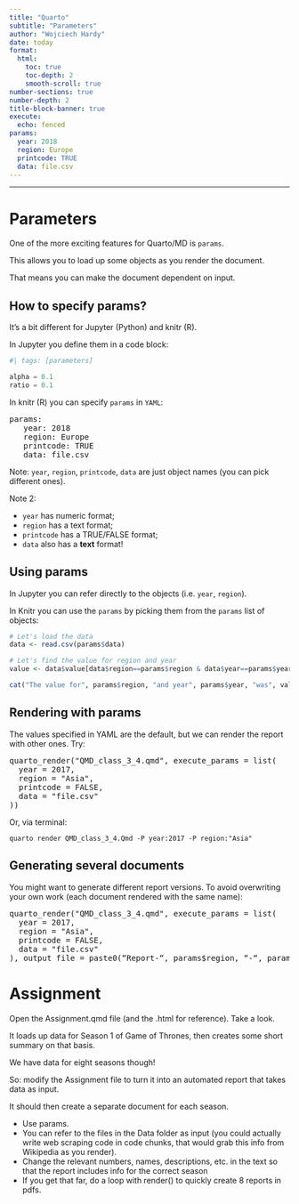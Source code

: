 ```yaml
---
title: "Quarto"
subtitle: "Parameters"
author: "Wojciech Hardy"
date: today
format: 
  html:
    toc: true
    toc-depth: 2
    smooth-scroll: true
number-sections: true
number-depth: 2
title-block-banner: true
execute:
  echo: fenced
params:
  year: 2018
  region: Europe
  printcode: TRUE
  data: file.csv
---
```


---

# Parameters

One of the more exciting features for Quarto/MD is `params`.

This allows you to load up some objects as you render the document.

That means you can make the document dependent on input.

## How to specify params?

It's a bit different for Jupyter (Python) and knitr (R). 

In Jupyter you define them in a code block:

```python
#| tags: [parameters]

alpha = 0.1
ratio = 0.1
```

In knitr (R) you can specify `params` in `YAML`:

<pre class="code-block">
params:
   year: 2018
   region: Europe
   printcode: TRUE
   data: file.csv
</pre>

Note: `year`, `region`, `printcode`, `data` are just object names (you can pick different ones).

Note 2: 

- `year` has numeric format; 
- `region` has a text format; 
- `printcode` has a TRUE/FALSE format;
- `data` also has a **text** format!

## Using params

In Jupyter you can refer directly to the objects (i.e. `year`, `region`).

In Knitr you can use the `params` by picking them from the `params` list of objects:

```r

# Let's load the data
data <- read.csv(params$data)

# Let's find the value for region and year
value <- data$value[data$region==params$region & data$year==params$year]

cat("The value for", params$region, "and year", params$year, "was", value, ".")

```

## Rendering with params

The values specified in YAML are the default, but we can render the report with other ones. Try:

<pre class="code-block">
quarto_render("QMD_class_3_4.qmd", execute_params = list(
  year = 2017,
  region = "Asia",
  printcode = FALSE,
  data = "file.csv"
))
</pre>

Or, via terminal: 

`quarto render QMD_class_3_4.Qmd -P year:2017 -P region:"Asia"`


## Generating several documents

You might want to generate different report versions. To avoid overwriting your own work (each document rendered with the same name):

<pre class="code-block">
quarto_render("QMD_class_3_4.qmd", execute_params = list(
  year = 2017,
  region = "Asia",
  printcode = FALSE,
  data = "file.csv"
), output_file = paste0(“Report-“, params$region, “-“, params$year, “.html”)))
</pre>


# Assignment

Open the Assignment.qmd file (and the .html for reference). Take a look.

It loads up data for Season 1 of Game of Thrones, then creates some short summary on that basis. 

We have data for eight seasons though!

So: modify the Assignment file to turn it into an automated report that takes data as input.

It should then create a separate document for each season.

- Use params. 
- You can refer to the files in the Data folder as input (you could actually write web scraping code in code chunks, that would grab this info from Wikipedia as you render).
- Change the relevant numbers, names, descriptions, etc. in the text so that the report includes info for the correct season
- If you get that far, do a loop with render() to quickly create 8 reports in pdfs.

